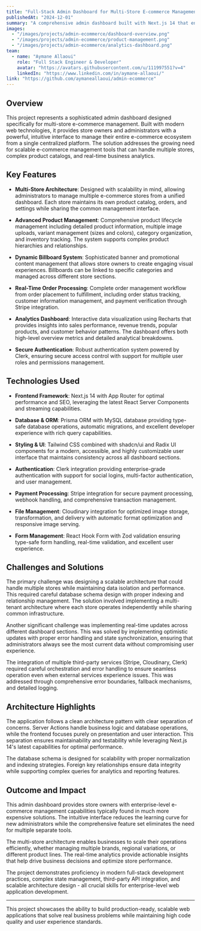 ```yaml
---
title: "Full-Stack Admin Dashboard for Multi-Store E-commerce Management"
publishedAt: "2024-12-01"
summary: "A comprehensive admin dashboard built with Next.js 14 that enables seamless management of multiple e-commerce stores with advanced product management, order tracking, and real-time analytics."
images:
  - "/images/projects/admin-ecommerce/dashboard-overview.png"
  - "/images/projects/admin-ecommerce/product-management.png"
  - "/images/projects/admin-ecommerce/analytics-dashboard.png"
team:
  - name: "Aymane Allaoui"
    role: "Full Stack Engineer & Developer"
    avatar: "https://avatars.githubusercontent.com/u/111997551?v=4"
    linkedIn: "https://www.linkedin.com/in/aymane-allaoui/"
link: "https://github.com/aymaneallaoui/admin-ecommerce"
---
```


## Overview

This project represents a sophisticated admin dashboard designed specifically for multi-store e-commerce management. Built with modern web technologies, it provides store owners and administrators with a powerful, intuitive interface to manage their entire e-commerce ecosystem from a single centralized platform. The solution addresses the growing need for scalable e-commerce management tools that can handle multiple stores, complex product catalogs, and real-time business analytics.

## Key Features

- **Multi-Store Architecture**: Designed with scalability in mind, allowing administrators to manage multiple e-commerce stores from a unified dashboard. Each store maintains its own product catalog, orders, and settings while sharing the common management interface.

- **Advanced Product Management**: Comprehensive product lifecycle management including detailed product information, multiple image uploads, variant management (sizes and colors), category organization, and inventory tracking. The system supports complex product hierarchies and relationships.

- **Dynamic Billboard System**: Sophisticated banner and promotional content management that allows store owners to create engaging visual experiences. Billboards can be linked to specific categories and managed across different store sections.

- **Real-Time Order Processing**: Complete order management workflow from order placement to fulfillment, including order status tracking, customer information management, and payment verification through Stripe integration.

- **Analytics Dashboard**: Interactive data visualization using Recharts that provides insights into sales performance, revenue trends, popular products, and customer behavior patterns. The dashboard offers both high-level overview metrics and detailed analytical breakdowns.

- **Secure Authentication**: Robust authentication system powered by Clerk, ensuring secure access control with support for multiple user roles and permissions management.

## Technologies Used

- **Frontend Framework**: Next.js 14 with App Router for optimal performance and SEO, leveraging the latest React Server Components and streaming capabilities.

- **Database & ORM**: Prisma ORM with MySQL database providing type-safe database operations, automatic migrations, and excellent developer experience with rich query capabilities.

- **Styling & UI**: Tailwind CSS combined with shadcn/ui and Radix UI components for a modern, accessible, and highly customizable user interface that maintains consistency across all dashboard sections.

- **Authentication**: Clerk integration providing enterprise-grade authentication with support for social logins, multi-factor authentication, and user management.

- **Payment Processing**: Stripe integration for secure payment processing, webhook handling, and comprehensive transaction management.

- **File Management**: Cloudinary integration for optimized image storage, transformation, and delivery with automatic format optimization and responsive image serving.

- **Form Management**: React Hook Form with Zod validation ensuring type-safe form handling, real-time validation, and excellent user experience.

## Challenges and Solutions

The primary challenge was designing a scalable architecture that could handle multiple stores while maintaining data isolation and performance. This required careful database schema design with proper indexing and relationship management. The solution involved implementing a multi-tenant architecture where each store operates independently while sharing common infrastructure.

Another significant challenge was implementing real-time updates across different dashboard sections. This was solved by implementing optimistic updates with proper error handling and state synchronization, ensuring that administrators always see the most current data without compromising user experience.

The integration of multiple third-party services (Stripe, Cloudinary, Clerk) required careful orchestration and error handling to ensure seamless operation even when external services experience issues. This was addressed through comprehensive error boundaries, fallback mechanisms, and detailed logging.

## Architecture Highlights

The application follows a clean architecture pattern with clear separation of concerns. Server Actions handle business logic and database operations, while the frontend focuses purely on presentation and user interaction. This separation ensures maintainability and testability while leveraging Next.js 14's latest capabilities for optimal performance.

The database schema is designed for scalability with proper normalization and indexing strategies. Foreign key relationships ensure data integrity while supporting complex queries for analytics and reporting features.

## Outcome and Impact

This admin dashboard provides store owners with enterprise-level e-commerce management capabilities typically found in much more expensive solutions. The intuitive interface reduces the learning curve for new administrators while the comprehensive feature set eliminates the need for multiple separate tools.

The multi-store architecture enables businesses to scale their operations efficiently, whether managing multiple brands, regional variations, or different product lines. The real-time analytics provide actionable insights that help drive business decisions and optimize store performance.

The project demonstrates proficiency in modern full-stack development practices, complex state management, third-party API integration, and scalable architecture design - all crucial skills for enterprise-level web application development.

---

This project showcases the ability to build production-ready, scalable web applications that solve real business problems while maintaining high code quality and user experience standards.
